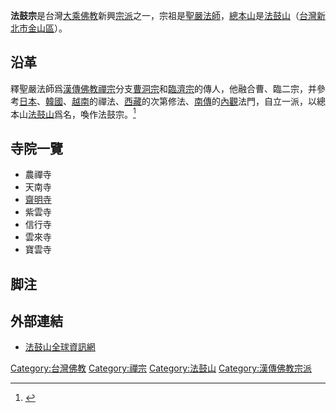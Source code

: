 {{佛教}}
'''法鼓宗'''是台灣[[大乘佛教|大乘佛教]]新興[[宗派|宗派]]之一，宗祖是[[聖嚴法師|聖嚴法師]]，[[總本山|總本山]]是[[法鼓山|法鼓山]]（[[台灣|台灣]][[新北市|新北市]][[金山區_(新北市)|金山區]]）。

== 沿革 ==
釋聖嚴法師爲[[漢傳佛教|漢傳佛教]][[禪宗|禪宗]]分支[[曹洞宗|曹洞宗]]和[[臨濟宗|臨濟宗]]的傳人，他融合曹、臨二宗，并參考[[日本佛教|日本]]、[[朝鲜佛教|韓國]]、[[越南佛教|越南]]的禪法、[[藏傳佛教|西藏]]的次第修法、[[上座部佛教|南傳]]的[[內觀|內觀]]法門，自立一派，以總本山[[法鼓山|法鼓山]]爲名，喚作法鼓宗。<ref>{{Cite web |url=https://www.ddm.org.tw/page_view.aspx?mnuid=1232&modid=55 |title=法鼓禪風 |access-date=2015-03-03 |archive-date=2019-06-02 |archive-url=https://web.archive.org/web/20190602003942/https://www.ddm.org.tw/page_view.aspx?mnuid=1232&modid=55 |dead-url=no }}</ref>

== 寺院一覽 ==
{{seealso|法鼓山#相關寺院、團體、道場及單位}}
* 農禪寺
* 天南寺
* [[齋明寺|齋明寺]]
* 紫雲寺
* 信行寺
* 雲來寺
* 寶雲寺

== 脚注 ==
<references />

== 外部連結 ==
*[https://web.archive.org/web/20150520172506/http://www.ddm.org.tw/ 法鼓山全球資訊網]

[[Category:台灣佛教|Category:台灣佛教]]
[[Category:禪宗|Category:禪宗]]
[[Category:法鼓山|Category:法鼓山]]
[[Category:漢傳佛教宗派|Category:漢傳佛教宗派]]
